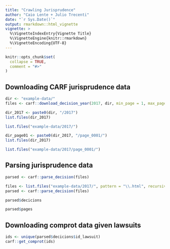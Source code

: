 ```yaml
---
title: "Crawling Jurisprudence"
author: "Caio Lente + Julio Trecenti"
date: "`r Sys.Date()`"
output: rmarkdown::html_vignette
vignette: >
  %\VignetteIndexEntry{Vignette Title}
  %\VignetteEngine{knitr::rmarkdown}
  %\VignetteEncoding{UTF-8}
---
```


```r
knitr::opts_chunk$set(
  collapse = TRUE,
  comment = "#>"
)
```

## Downloading CARF jurisprudence data

```r
dir <- "example-data/"
files <- carf::download_decision_year(2017, dir, min_page = 1, max_page = 3)

dir_2017 <- paste0(dir, "/2017")
list.files(dir_2017)
```

```r
list.files("example-data/2017/")
```

```r
dir_page01 <- paste0(dir_2017, "/page_0001/")
list.files(dir_2017)
```

```r
list.files("example-data/2017/page_0001/")
```

## Parsing jurisprudence data

```r
parsed <- carf::parse_decision(files)
```

```r
files <- list.files("example-data/2017/", pattern = "\\.html", recursive = TRUE, full.names = TRUE)
parsed <- carf::parse_decision(files)
```

```r
parsed$decicions

parsed$pages
```

## Downloading comprot data given lawsuits

```r
ids <- unique(parsed$decicions$id_lawsuit)
carf::get_comprot(ids)
```

